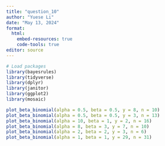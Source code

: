 ```yaml
---
title: "question_10"
author: "Yuese Li"
date: "May 13, 2024"
format: 
  html: 
    embed-resources: true
    code-tools: true
editor: source
---
```


```r
# Load packages
library(bayesrules)
library(tidyverse)
library(dplyr)
library(janitor)
library(ggplot2)
library(mosaic)
```


```r
plot_beta_binomial(alpha = 0.5, beta = 0.5, y = 8, n = 10)
plot_beta_binomial(alpha = 0.5, beta = 0.5, y = 3, n = 13)
plot_beta_binomial(alpha = 10, beta = 1, y = 2, n = 16)
plot_beta_binomial(alpha = 8, beta = 3, y = 7, n = 10)
plot_beta_binomial(alpha = 2, beta = 2, y = 3, n = 6)
plot_beta_binomial(alpha = 1, beta = 1, y = 29, n = 31)
```